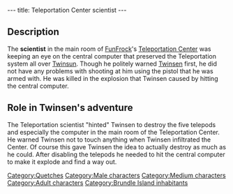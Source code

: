 ---
title: Teleportation Center scientist
---

{{Character|
Name=Teleportation Center scientist|
Image=DIVERS.gif|
Race=[[Quetch]]|
Gender=Male|
Size=Medium|
Age=Adult}}

{{Quote|
Quote=Get out of here without breaking anything and we’ll take it into consideration.|
Character=Teleportation Center scientist}}

==Description==
The '''scientist''' in the main room of [[FunFrock]]'s [[Teleportation Center]] was keeping an eye on the central computer that preserved the Teleportation system all over [[Twinsun]]. Though he politely warned [[Twinsen]] first, he did not have any problems with shooting at him using the pistol that he was armed with. He was killed in the explosion that Twinsen caused by hitting the central computer.

==Role in Twinsen's adventure==
The Teleportation scientist "hinted" Twinsen to destroy the five telepods and especially the computer in the main room of the Teleportation Center. He warned Twinsen not to touch anything when Twinsen infiltrated the Center. Of course this gave Twinsen the idea to actually destroy as much as he could. After disabling the telepods he needed to hit the central computer to make it explode and find a way out.

[[Category:Quetches]]
[[Category:Male characters]]
[[Category:Medium characters]]
[[Category:Adult characters]]
[[Category:Brundle Island inhabitants]]